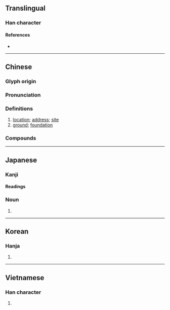 {{also|阯}}
{{character info}}
==Translingual==

===Han character===
{{Han char|rn=32|rad=土|as=04|sn=7|four=41110|canj=GYLM|ids=⿰土止}}

====References====
* {{Han ref|kx=0224.240|dkj=04908|dj=0459.120|hdz=10422.130|uh=5740|ud=22336|bh=A77D|bd=42877}}

----

==Chinese==
{{zh-forms}}

===Glyph origin===
{{Han etyl}}

===Pronunciation===
{{zh-pron
|m=zhǐ
|c=zi2
|h=pfs=
|md=
|mn=qz,tw,xm,zz:chí
|w=
|mc=y
|oc=y
|cat=n
}}

===Definitions===
{{zh-hanzi}}

# [[location]]; [[address]]; [[site]]
# [[ground]]; [[foundation]]

===Compounds===
{{zh-der|基址|位址|住址|居址|廠址|地址|壩址|現址|校址|故址|界址|會址|遺址|館址|舊址|網址|站址}}

----

==Japanese==

===Kanji===
{{ja-kanji|grade=|rs=土04}}

====Readings====
{{ja-readings
|goon=し
|kanon=し
|kun=あと-
}}

===Noun===
{{ja-noun|あと}}

# {{alternative form of|ja|跡}}

----

==Korean==

===Hanja===
{{ko-hanja|hangeul=지|rv=ji|mr=chi}}

# {{rfdef|ko|sort=土04}}

----

==Vietnamese==

===Han character===
{{vi-hantu|[[chỉ]], [[xởi]]|rs=土04}}

# {{rfdef|vi|sort=土04}}
